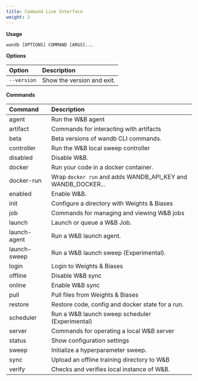 ---
title: Command Line Interface
weight: 2
---

**Usage**

`wandb [OPTIONS] COMMAND [ARGS]...`



**Options**

| **Option** | **Description** |
| :--- | :--- |
| `--version` | Show the version and exit. |


**Commands**

| **Command** | **Description** |
| :--- | :--- |
| agent | Run the W&B agent |
| artifact | Commands for interacting with artifacts |
| beta | Beta versions of wandb CLI commands. |
| controller | Run the W&B local sweep controller |
| disabled | Disable W&B. |
| docker | Run your code in a docker container. |
| docker-run | Wrap `docker run` and adds WANDB_API_KEY and WANDB_DOCKER... |
| enabled | Enable W&B. |
| init | Configure a directory with Weights & Biases |
| job | Commands for managing and viewing W&B jobs |
| launch | Launch or queue a W&B Job. |
| launch-agent | Run a W&B launch agent. |
| launch-sweep | Run a W&B launch sweep (Experimental). |
| login | Login to Weights & Biases |
| offline | Disable W&B sync |
| online | Enable W&B sync |
| pull | Pull files from Weights & Biases |
| restore | Restore code, config and docker state for a run. |
| scheduler | Run a W&B launch sweep scheduler (Experimental) |
| server | Commands for operating a local W&B server |
| status | Show configuration settings |
| sweep | Initialize a hyperparameter sweep. |
| sync | Upload an offline training directory to W&B |
| verify | Checks and verifies local instance of W&B. |

